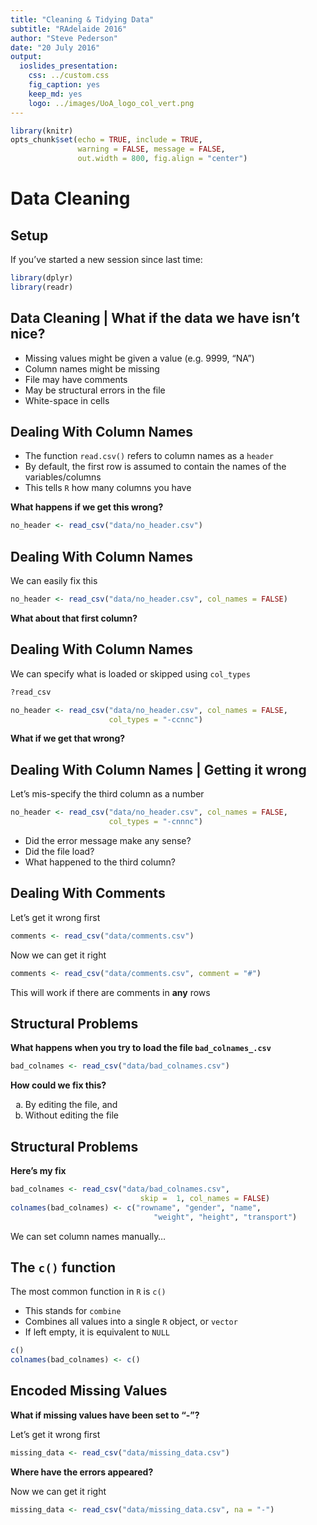 ```yaml
---
title: "Cleaning & Tidying Data"
subtitle: "RAdelaide 2016"
author: "Steve Pederson"
date: "20 July 2016"
output: 
  ioslides_presentation:
    css: ../custom.css
    fig_caption: yes
    keep_md: yes
    logo: ../images/UoA_logo_col_vert.png
---
```


```r
library(knitr)
opts_chunk$set(echo = TRUE, include = TRUE, 
               warning = FALSE, message = FALSE, 
               out.width = 800, fig.align = "center")
```

# Data Cleaning

## Setup

If you've started a new session since last time:

```r
library(dplyr)
library(readr)
```


## Data Cleaning | What if the data we have isn't nice?

- Missing values might be given a value (e.g. 9999, "NA")
- Column names might be missing
- File may have comments
- May be structural errors in the file
- White-space in cells

## Dealing With Column Names

- The function `read.csv()` refers to column names as a `header`
- By default, the first row is assumed to contain the names of the variables/columns
- This tells `R` how many columns you have

__What happens if we get this wrong?__

```r
no_header <- read_csv("data/no_header.csv")
```

## Dealing With Column Names

We can easily fix this

```r
no_header <- read_csv("data/no_header.csv", col_names = FALSE)
```

__What about that first column?__

## Dealing With Column Names

We can specify what is loaded or skipped using `col_types`

```r
?read_csv
```

```r
no_header <- read_csv("data/no_header.csv", col_names = FALSE,
                      col_types = "-ccnnc")
```

__What if we get that wrong?__

## Dealing With Column Names | Getting it wrong

Let's mis-specify the third column as a number

```r
no_header <- read_csv("data/no_header.csv", col_names = FALSE,
                      col_types = "-cnnnc")
```

- Did the error message make any sense?
- Did the file load?
- What happened to the third column?

## Dealing With Comments

Let's get it wrong first

```r
comments <- read_csv("data/comments.csv")
```

Now we can get it right

```r
comments <- read_csv("data/comments.csv", comment = "#")
```

This will work if there are comments in __any__ rows

## Structural Problems

**What happens when you try to load the file `bad_colnames_.csv`**

```r
bad_colnames <- read_csv("data/bad_colnames.csv")
```

__How could we fix this?__

a. By editing the file, and 
b. Without editing the file

## Structural Problems

__Here's my fix__

```r
bad_colnames <- read_csv("data/bad_colnames.csv", 
                             skip =  1, col_names = FALSE)
colnames(bad_colnames) <- c("rowname", "gender", "name",
                                "weight", "height", "transport")
```

We can set column names manually...

## The `c()` function

The most common function in `R` is `c()`

- This stands for `combine`
- Combines all values into a single `R` object, or `vector`
- If left empty, it is equivalent to `NULL`

```r
c()
colnames(bad_colnames) <- c()
```

## Encoded Missing Values

__What if missing values have been set to "-"?__

Let's get it wrong first

```r
missing_data <- read_csv("data/missing_data.csv")
```

__Where have the errors appeared?__

Now we can get it right

```r
missing_data <- read_csv("data/missing_data.csv", na = "-")
```
